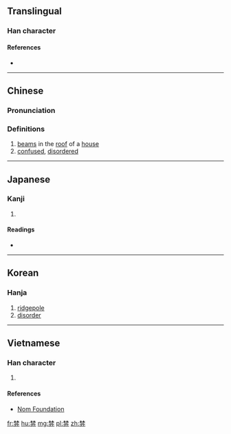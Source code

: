 ==Translingual==

===Han character===
{{Han char|rn=75|rad=木|as=08|sn=12|four=44227|canj=DDCSH|ids=⿱林分}}

====References====
* {{Han ref|kx=0535.070|dkj=14995|dj=0923.020|hdz=21226.060|uh=68FC|ud=26876|bh=D9C8|bd=55752}}

----

==Chinese==
{{zh-forms}}

===Pronunciation===
{{zh-pron
|m=fén,fèn,fēn
|c=fan4
|mc=y
|oc=y
|ma=
|cat=n,a
}}

===Definitions===
# [[beam]]s in the [[roof]] of a [[house]]
# [[confused]], [[disorder]]ed

----

==Japanese==

===Kanji===
{{ja-kanji|grade=|rs=木08}}

# {{defn|lang=ja|sort=木08}}

====Readings====
* {{ja-readings|on=[[ふん]] (fun), [[ぶん]] (bun)|kun=[[むなぎ]] (munagi)}}

----

==Korean==

===Hanja===
{{ko-hanja|hangeul=분|eumhun=|rv=bun|mr=pun|y=pun}}

# [[ridgepole]]
# [[disorder]]

----

==Vietnamese==

===Han character===
{{vi-readings|rs=木08|hanviet=[[phân]], [[phần]]}}

# {{defn|lang=vi|sort=木08}}

====References====
* [http://nomfoundation.org/common/nom_details.php?codepoint=68fc Nom Foundation]

[[fr:棼]]
[[hu:棼]]
[[mg:棼]]
[[pl:棼]]
[[zh:棼]]